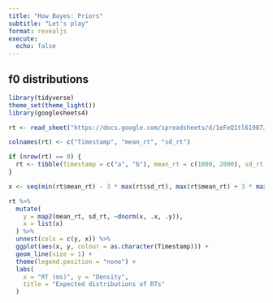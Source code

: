 ```yaml
---
title: "How Bayes: Priors"
subtitle: "Let's play"
format: revealjs
execute: 
  echo: false
---
```


## f0 distributions

```r
library(tidyverse)
theme_set(theme_light())
library(googlesheets4)
```

```r
rt <- read_sheet("https://docs.google.com/spreadsheets/d/1eFeQ1tl61907JiPmUgVWHHkzM8Yqdd40e6S4TRWi5oc/edit?resourcekey#gid=1665865974", 1)

colnames(rt) <- c("Timestamp", "mean_rt", "sd_rt")

if (nrow(rt) == 0) {
  rt <- tibble(Timestamp = c("a", "b"), mean_rt = c(1000, 2000), sd_rt = c(300, 450))
}

x <- seq(min(rt$mean_rt) - 3 * max(rt$sd_rt), max(rt$mean_rt) + 3 * max(rt$sd_rt))

rt %>%
  mutate(
    y = map2(mean_rt, sd_rt, ~dnorm(x, .x, .y)),
    x = list(x)
  ) %>%
  unnest(cols = c(y, x)) %>%
  ggplot(aes(x, y, colour = as.character(Timestamp))) +
  geom_line(size = 1) +
  theme(legend.position = "none") +
  labs(
    x = "RT (ms)", y = "Density",
    title = "Expected distributions of RTs"
  )
```
